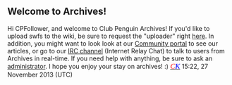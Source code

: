 == Welcome to Archives! ==

Hi CPFollower, and welcome to Club Penguin Archives! If you'd like to upload swfs to the wiki, be sure to request the "uploader" right  [[Project:Request permissions|here]]. In addition, you might want to look look at our [[Project:Community portal|Community portal]] to see our articles, or go to our [[Special:WebChat|IRC channel]] (Internet Relay Chat) to talk to users from Archives in real-time. If you need help with anything, be sure to ask an [[Project:Administrators|administrator]]. I hope you enjoy your stay on archives! :) ''<big><font face="trebuchet ms">[[User:Cp kid|<span style="color:red">C</span>]][[User talk:Cp kid|<span style="color:blue">K</span>]]</font></big>'' 15:22, 27 November 2013 (UTC)
